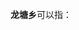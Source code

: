 '''龙塘乡'''可以指：
{{PRC admin/disambig|43/09/23/206/000|50/02/43/228/000|52/27/25/212/000}}
{{disambig|cat=三字中国乡名消歧义}}